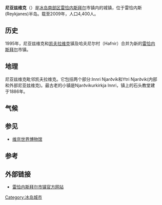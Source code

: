 {{Infobox settlement
|official_name          = 尼亚兹维克
|native_name            = Njarðvík
|native_name_lang       = is
|settlement_type        = 城镇
|image_skyline          = Ytri-Njarðvík, Reykjanesbaer, Iceland.jpg
|image_caption          = Aerial view of Ytri Njarðvík
|image_map              = 
|map_caption            = 
|pushpin_map            = Iceland
|pushpin_label_position = right
|pushpin_map_caption    = 尼亚兹维克在冰岛的位置
|subdivision_type       = 国家
|subdivision_name       = {{flag|Iceland}}
|subdivision_type1      = [[冰岛行政区划#选区|选区]]
|subdivision_name1      = {{le|南部选区|South (Icelandic constituency)}}
|subdivision_type2      = [[冰岛行政区划#地区|地区]]
|subdivision_name2      = [[西南區_(冰島)|西南区]]
|subdivision_type3      = [[冰岛行政区划#市镇|市镇]]
|subdivision_name3      = [[File:Reykjanesbær_Coat.svg|16px]] [[雷恰内斯拜尔|雷恰内斯拜尔]]
|government_footnotes   =
|government_type        =
|established_title      =  
|established_date       = 
|area_magnitude         = 
|unit_pref              = Metric
|area_footnotes         =
|area_total_km2         =
|population_as_of               =2009
|population_footnotes           =
|population_note                =
|population_total               = 4,400
|population_density_km2         =
| timezone      = [[GMT|GMT]]
| utc_offset    = +0
| timezone_DST  = 
| utc_offset_DST=
|elevation_footnotes    = 
|elevation_m            = 
|postal_code_type       = 
|postal_code            = 
|area_code              =
|website                ={{URL|https://www.reykjanesbaer.is/}}
|footnotes              = 
}}
'''尼亚兹维克'''（{{lang-is|Njarðvík}}）是[[冰岛|冰岛]][[南部区_(冰岛)|南部区]][[雷恰内斯拜尔|雷恰内斯拜尔]]市镇内的城镇，位于雷恰内斯(Reykjanes)半岛。载至2009年，人口4,400人。

==历史==
1995年，尼亚兹维克和[[凯夫拉维克|凯夫拉维克]]镇及哈夫尼尔村（Hafnir）合并为新的[[雷恰内斯拜尔|雷恰内斯拜尔]]市镇。

==地理==
尼亚兹维克毗邻凯夫拉维克。它包括两个部分:Innri Njarðvík和Ytri Njarðvik(内部和外部尼亚兹维克)。最古老的小镇是Njarðvikurkirkja Innri，镇上的石头教堂建于1886年。

== 气候 ==
<div style="width:75%">
{{Weather box
|location = 尼亚兹维克
|single line = Yes
|metric first = Yes
|Jan high F = 35
|Feb high F = 35
|Mar high F = 37
|Apr high F = 41
|May high F = 46
|Jun high F = 51
|Jul high F = 53
|Aug high F =53
|Sep high F = 48
|Oct high F = 42
|Nov high F =39
|Dec high F = 35
|Year high F = 42
|Jan low F = 28
|Feb low F = 30
|Mar low F = 30
|Apr low F = 32
|May low F = 37
|Jun low F = 42
|Jul low F = 46
|Aug low F = 46
|Sep low F = 41
|Oct low F = 35
|Nov low F = 32
|Dec low F = 30
|Year low F = 35
|Jan precipitation inch = 3.9
|Feb precipitation inch =3.8
|Mar precipitation inch = 3.8
|Apr precipitation inch = 2.9
|May precipitation inch = 2.6
|Jun precipitation inch = 2.5
|Jul precipitation inch = 2.5
|Aug precipitation inch = 3.4
|Sep precipitation inch = 3.7
|Oct precipitation inch = 4.5
|Nov precipitation inch = 4.3
|Dec precipitation inch = 4.4
|Year precipitation inch = 42.4
|source 1 = Weatherbase<ref name=Weatherbase>{{cite web
|url=http://www.weatherbase.com/weather/weather.php3?s=40180&refer=wikipedia
|title=Weatherbase: Historical Weather for Njardhvikur, Iceland
|publisher=Weatherbase
|year=2011
|accessdate=2013-04-11
|archive-date=2016-03-03
|archive-url=https://web.archive.org/web/20160303234616/http://www.weatherbase.com/weather/weather.php3?s=40180&refer=wikipedia
|dead-url=no
}}
2011年11月24日检索.</ref>
|date=November 2011
}}
</div>

==参见==
*[[维京世界博物馆|维京世界博物馆]]

==参考==
{{Reflist}}

==外部链接==
{{commonscat|Njarðvík}}
* [https://www.reykjanesbaer.is/ 雷恰内斯拜尔市镇官方网站] {{Wayback|url=https://www.reykjanesbaer.is/ |date=20170201220008 }} {{is}}

{{Cities and towns in Iceland}}

{{DEFAULTSORT:Njardvik}}
[[Category:冰岛城市|Category:冰岛城市]]